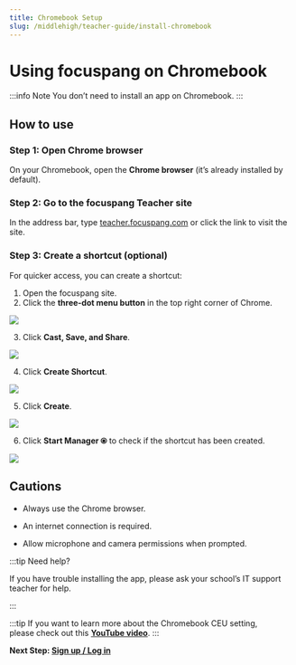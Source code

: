 ```yaml
---
title: Chromebook Setup
slug: /middlehigh/teacher-guide/install-chromebook
---
```



# Using focuspang on Chromebook

:::info Note
You don’t need to install an app on Chromebook.
:::

## How to use

### Step 1: Open Chrome browser

On your Chromebook, open the **Chrome browser** (it’s already installed by default).

### Step 2: Go to the focuspang Teacher site

In the address bar, type [teacher.focuspang.com](https://teacher.focuspang.com) or click the link to visit the site.

### Step 3: Create a shortcut (optional)

For quicker access, you can create a shortcut:

1. Open the focuspang site.
2. Click the **three-dot menu button** in the top right corner of Chrome.

<Image src="/img/en/middlehigh/teacher/00-01.png" size="lg" />

3. Click **Cast, Save, and Share**.

<Image src="/img/en/middlehigh/teacher/00-02.png" size="lg" />

4. Click **Create Shortcut**.

<Image src="/img/en/middlehigh/teacher/00-03.png" size="lg" />

5. Click **Create**.

<Image src="/img/en/middlehigh/teacher/00-04.png" size="lg" />

6. Click **Start Manager ⦿** to check if the shortcut has been created.

<Image src="/img/en/middlehigh/teacher/00-05.png" size="lg" />

## Cautions

- Always use the Chrome browser.

- An internet connection is required.

- Allow microphone and camera permissions when prompted.

:::tip Need help?

If you have trouble installing the app, please ask your school’s IT support teacher for help.

:::

:::tip
If you want to learn more about the Chromebook CEU setting,  
please check out this [**YouTube video**](https://www.youtube.com/watch?v=CLqLSEOcGyE&t=1247s).
:::

**Next Step: [Sign up / Log in](/en/docs/middlehigh/teacher-guide/login)**
